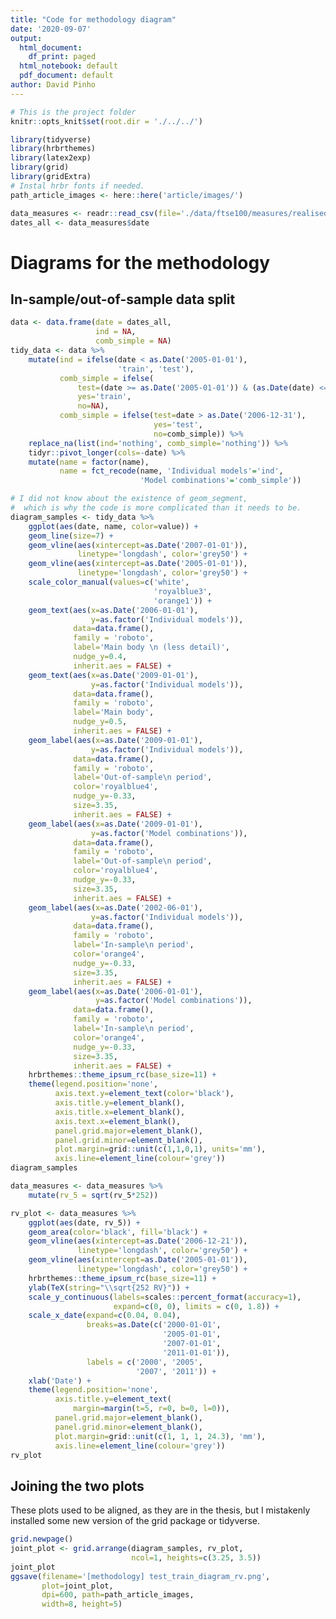 ```yaml
---
title: "Code for methodology diagram"
date: '2020-09-07'
output:
  html_document:
    df_print: paged
  html_notebook: default
  pdf_document: default
author: David Pinho
---
```


```r
# This is the project folder
knitr::opts_knit$set(root.dir = './../../')
```

```r
library(tidyverse)
library(hrbrthemes)
library(latex2exp)
library(grid)
library(gridExtra)
# Instal hrbr fonts if needed. 
path_article_images <- here::here('article/images/')
```

```r
data_measures <- readr::read_csv(file='./data/ftse100/measures/realised_measures.csv')
dates_all <- data_measures$date
```
# Diagrams for the methodology
## In-sample/out-of-sample data split
```r
data <- data.frame(date = dates_all, 
                   ind = NA, 
                   comb_simple = NA)
tidy_data <- data %>% 
    mutate(ind = ifelse(date < as.Date('2005-01-01'),
                        'train', 'test'),
           comb_simple = ifelse(
               test=(date >= as.Date('2005-01-01')) & (as.Date(date) <= as.Date('2007-01-01')),
               yes='train', 
               no=NA),
           comb_simple = ifelse(test=date > as.Date('2006-12-31'),
                                yes='test',
                                no=comb_simple)) %>% 
    replace_na(list(ind='nothing', comb_simple='nothing')) %>%
    tidyr::pivot_longer(cols=-date) %>%
    mutate(name = factor(name), 
           name = fct_recode(name, 'Individual models'='ind',
                             'Model combinations'='comb_simple'))

# I did not know about the existence of geom_segment,
#  which is why the code is more complicated than it needs to be.
diagram_samples <- tidy_data %>% 
    ggplot(aes(date, name, color=value)) +
    geom_line(size=7) +
    geom_vline(aes(xintercept=as.Date('2007-01-01')), 
               linetype='longdash', color='grey50') +
    geom_vline(aes(xintercept=as.Date('2005-01-01')), 
               linetype='longdash', color='grey50') +
    scale_color_manual(values=c('white', 
                                'royalblue3',
                                'orange1')) +
    geom_text(aes(x=as.Date('2006-01-01'),
                  y=as.factor('Individual models')),
              data=data.frame(),
              family = 'roboto',
              label='Main body \n (less detail)',
              nudge_y=0.4, 
              inherit.aes = FALSE) +
    geom_text(aes(x=as.Date('2009-01-01'), 
                  y=as.factor('Individual models')),
              data=data.frame(),
              family = 'roboto',
              label='Main body',
              nudge_y=0.5, 
              inherit.aes = FALSE) +
    geom_label(aes(x=as.Date('2009-01-01'), 
                  y=as.factor('Individual models')),
              data=data.frame(),
              family = 'roboto',
              label='Out-of-sample\n period',
              color='royalblue4',
              nudge_y=-0.33, 
              size=3.35,
              inherit.aes = FALSE) +
    geom_label(aes(x=as.Date('2009-01-01'), 
                  y=as.factor('Model combinations')),
              data=data.frame(),
              family = 'roboto',
              label='Out-of-sample\n period',
              color='royalblue4',
              nudge_y=-0.33, 
              size=3.35,
              inherit.aes = FALSE) +
    geom_label(aes(x=as.Date('2002-06-01'), 
                  y=as.factor('Individual models')),
              data=data.frame(),
              family = 'roboto',
              label='In-sample\n period',
              color='orange4',
              nudge_y=-0.33, 
              size=3.35,
              inherit.aes = FALSE) +
    geom_label(aes(x=as.Date('2006-01-01'), 
                   y=as.factor('Model combinations')),
              data=data.frame(),
              family = 'roboto',
              label='In-sample\n period',
              color='orange4',
              nudge_y=-0.33, 
              size=3.35,
              inherit.aes = FALSE) +
    hrbrthemes::theme_ipsum_rc(base_size=11) +
    theme(legend.position='none',
          axis.text.y=element_text(color='black'), 
          axis.title.y=element_blank(),
          axis.title.x=element_blank(),
          axis.text.x=element_blank(),
          panel.grid.major=element_blank(), 
          panel.grid.minor=element_blank(), 
          plot.margin=grid::unit(c(1,1,0,1), units='mm'),
          axis.line=element_line(colour='grey'))
diagram_samples
```

```r
data_measures <- data_measures %>%
    mutate(rv_5 = sqrt(rv_5*252))

rv_plot <- data_measures %>%
    ggplot(aes(date, rv_5)) +
    geom_area(color='black', fill='black') + 
    geom_vline(aes(xintercept=as.Date('2006-12-21')), 
               linetype='longdash', color='grey50') +
    geom_vline(aes(xintercept=as.Date('2005-01-01')), 
               linetype='longdash', color='grey50') +
    hrbrthemes::theme_ipsum_rc(base_size=11) +
    ylab(TeX(string="\\sqrt{252 RV}")) +
    scale_y_continuous(labels=scales::percent_format(accuracy=1),
                       expand=c(0, 0), limits = c(0, 1.8)) +
    scale_x_date(expand=c(0.04, 0.04),
                 breaks=as.Date(c('2000-01-01',
                                  '2005-01-01',
                                  '2007-01-01',
                                  '2011-01-01')),
                 labels = c('2000', '2005', 
                            '2007', '2011')) +
    xlab('Date') +
    theme(legend.position='none',
          axis.title.y=element_text(
              margin=margin(t=5, r=0, b=0, l=0)),
          panel.grid.major=element_blank(), 
          panel.grid.minor=element_blank(), 
          plot.margin=grid::unit(c(1, 1, 1, 24.3), 'mm'),
          axis.line=element_line(colour='grey'))
rv_plot
```

## Joining the two plots
These plots used to be aligned, as they are in the thesis, but I mistakenly installed some new version
of the grid package or tidyverse.
```r
grid.newpage()
joint_plot <- grid.arrange(diagram_samples, rv_plot,
                           ncol=1, heights=c(3.25, 3.5))
joint_plot
ggsave(filename='[methodology] test_train_diagram_rv.png',
       plot=joint_plot,
       dpi=600, path=path_article_images,
       width=8, height=5)    
```















